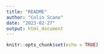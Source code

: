 ```yaml
---
title: "README"
author: "Colin Scano"
date: "2023-02-27"
output: html_document
---
```


```r
knitr::opts_chunk$set(echo = TRUE)
```
